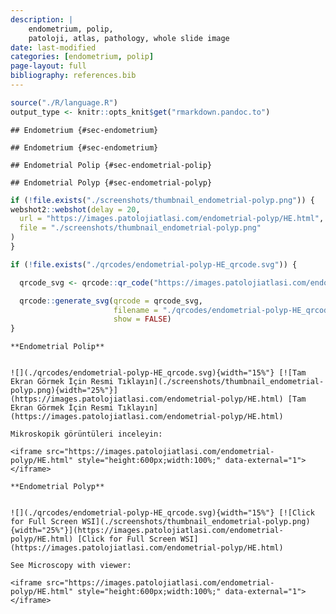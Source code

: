 ```yaml
---
description: |
    endometrium, polip,
    patoloji, atlas, pathology, whole slide image
date: last-modified
categories: [endometrium, polip]
page-layout: full
bibliography: references.bib
---
```


```r

source("./R/language.R")
output_type <- knitr::opts_knit$get("rmarkdown.pandoc.to")

```



```asis

## Endometrium {#sec-endometrium}

```

```asis

## Endometrium {#sec-endometrium}

```


```asis

## Endometrial Polip {#sec-endometrial-polip}

```

```asis

## Endometrial Polyp {#sec-endometrial-polyp}

```

```r
if (!file.exists("./screenshots/thumbnail_endometrial-polyp.png")) {
webshot2::webshot(delay = 20,
  url = "https://images.patolojiatlasi.com/endometrial-polyp/HE.html",
  file = "./screenshots/thumbnail_endometrial-polyp.png"
)
}
```

```r
if (!file.exists("./qrcodes/endometrial-polyp-HE_qrcode.svg")) {

  qrcode_svg <- qrcode::qr_code("https://images.patolojiatlasi.com/endometrial-polyp/HE.html")

  qrcode::generate_svg(qrcode = qrcode_svg,
                       filename = "./qrcodes/endometrial-polyp-HE_qrcode.svg",
                       show = FALSE)
}
```





:::: {.content-hidden when-format="pdf"}





::::





:::: {.content-visible when-format="pdf"}






::::


```asis

**Endometrial Polip**


![](./qrcodes/endometrial-polyp-HE_qrcode.svg){width="15%"} [![Tam Ekran Görmek İçin Resmi Tıklayın](./screenshots/thumbnail_endometrial-polyp.png){width="25%"}](https://images.patolojiatlasi.com/endometrial-polyp/HE.html) [Tam Ekran Görmek İçin Resmi Tıklayın](https://images.patolojiatlasi.com/endometrial-polyp/HE.html)

```


```asis

Mikroskopik görüntüleri inceleyin:

<iframe src="https://images.patolojiatlasi.com/endometrial-polyp/HE.html" style="height:600px;width:100%;" data-external="1"></iframe>

```

```asis

**Endometrial Polyp**


![](./qrcodes/endometrial-polyp-HE_qrcode.svg){width="15%"} [![Click for Full Screen WSI](./screenshots/thumbnail_endometrial-polyp.png){width="25%"}](https://images.patolojiatlasi.com/endometrial-polyp/HE.html) [Click for Full Screen WSI](https://images.patolojiatlasi.com/endometrial-polyp/HE.html)

```

```asis

See Microscopy with viewer: 

<iframe src="https://images.patolojiatlasi.com/endometrial-polyp/HE.html" style="height:600px;width:100%;" data-external="1"></iframe>

```
